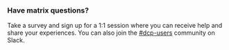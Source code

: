
### Have matrix questions?

Take a survey and sign up for a 1:1 session where you can receive help and share your experiences. You can also join the [#dcp-users](https://humancellatlas.slack.com/archives/C02TM2SDVM2) community on Slack.

<SectionActions>
  <ButtonSecondary
    children="Sign up for private session"
    href="https://docs.google.com/forms/d/e/1FAIpQLSfuX6Xn1KzjURXdPUjBoQGK3fbKQMUuh3JKs2MHS9xCSR2TQw/viewform"
    target={ANCHOR_TARGET.BLANK}
  />
</SectionActions>
